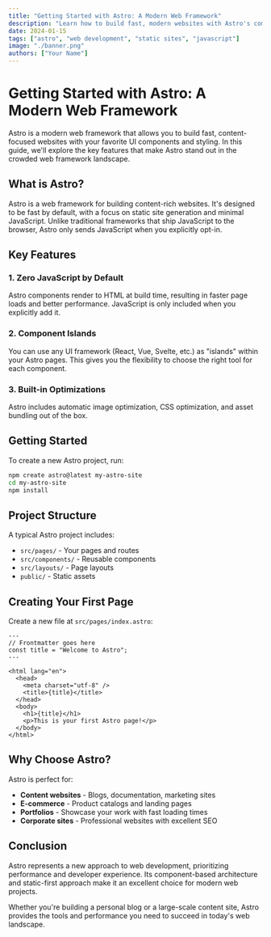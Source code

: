 ```yaml
---
title: "Getting Started with Astro: A Modern Web Framework"
description: "Learn how to build fast, modern websites with Astro's component-based architecture and static site generation capabilities."
date: 2024-01-15
tags: ["astro", "web development", "static sites", "javascript"]
image: "./banner.png"
authors: ["Your Name"]
---
```


# Getting Started with Astro: A Modern Web Framework

Astro is a modern web framework that allows you to build fast, content-focused websites with your favorite UI components and styling. In this guide, we'll explore the key features that make Astro stand out in the crowded web framework landscape.

## What is Astro?

Astro is a web framework for building content-rich websites. It's designed to be fast by default, with a focus on static site generation and minimal JavaScript. Unlike traditional frameworks that ship JavaScript to the browser, Astro only sends JavaScript when you explicitly opt-in.

## Key Features

### 1. **Zero JavaScript by Default**
Astro components render to HTML at build time, resulting in faster page loads and better performance. JavaScript is only included when you explicitly add it.

### 2. **Component Islands**
You can use any UI framework (React, Vue, Svelte, etc.) as "islands" within your Astro pages. This gives you the flexibility to choose the right tool for each component.

### 3. **Built-in Optimizations**
Astro includes automatic image optimization, CSS optimization, and asset bundling out of the box.

## Getting Started

To create a new Astro project, run:

```bash
npm create astro@latest my-astro-site
cd my-astro-site
npm install
```

## Project Structure

A typical Astro project includes:

- `src/pages/` - Your pages and routes
- `src/components/` - Reusable components
- `src/layouts/` - Page layouts
- `public/` - Static assets

## Creating Your First Page

Create a new file at `src/pages/index.astro`:

```astro
---
// Frontmatter goes here
const title = "Welcome to Astro";
---

<html lang="en">
  <head>
    <meta charset="utf-8" />
    <title>{title}</title>
  </head>
  <body>
    <h1>{title}</h1>
    <p>This is your first Astro page!</p>
  </body>
</html>
```

## Why Choose Astro?

Astro is perfect for:

- **Content websites** - Blogs, documentation, marketing sites
- **E-commerce** - Product catalogs and landing pages
- **Portfolios** - Showcase your work with fast loading times
- **Corporate sites** - Professional websites with excellent SEO

## Conclusion

Astro represents a new approach to web development, prioritizing performance and developer experience. Its component-based architecture and static-first approach make it an excellent choice for modern web projects.

Whether you're building a personal blog or a large-scale content site, Astro provides the tools and performance you need to succeed in today's web landscape. 